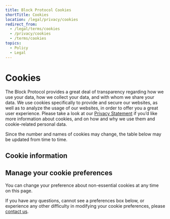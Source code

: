 ```yaml
---
title: Block Protocol Cookies
shortTitle: Cookies
location: /legal/privacy/cookies
redirect_from:
  - /legal/terms/cookies
  - /privacy/cookies
  - /terms/cookies
topics:
  - Policy
  - Legal
---
```


# Cookies

The Block Protocol provides a great deal of transparency regarding how we use your data, how we collect your data, and with whom we share your data. We use cookies specifically to provide and secure our websites, as well as to analyze the usage of our websites, in order to offer you a great user experience. Please take a look at our [Privacy Statement](/legal/privacy) if you’d like more information about cookies, and on how and why we use them and cookie-related personal data.

Since the number and names of cookies may change, the table below may be updated from time to time. 

## Cookie information

<!-- Insert table here -->

## Manage your cookie preferences

You can change your preference about non-essential cookies at any time on this page.

If you have any questions, cannot see a preferences box below, or experience any other difficulty in modifying your cookie preferences, please [contact us](/contact).
